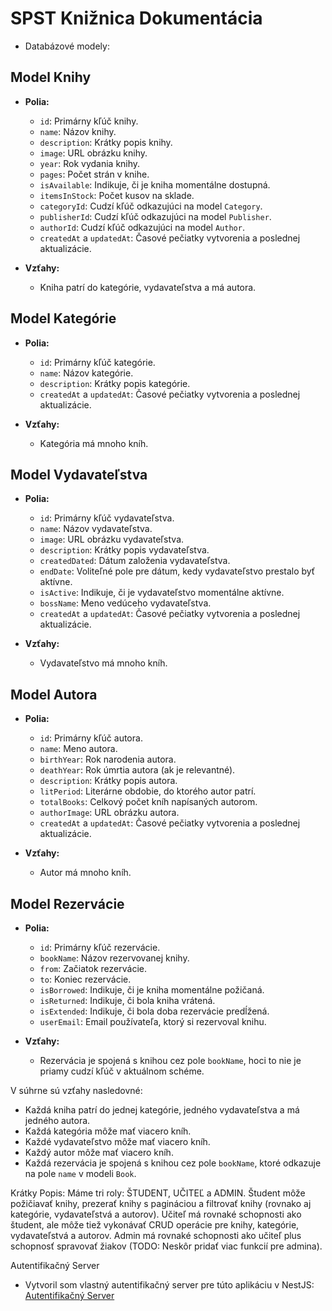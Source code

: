 # SPST Knižnica Dokumentácia

- Databázové modely:

## Model Knihy

- **Polia:**

  - `id`: Primárny kľúč knihy.
  - `name`: Názov knihy.
  - `description`: Krátky popis knihy.
  - `image`: URL obrázku knihy.
  - `year`: Rok vydania knihy.
  - `pages`: Počet strán v knihe.
  - `isAvailable`: Indikuje, či je kniha momentálne dostupná.
  - `itemsInStock`: Počet kusov na sklade.
  - `categoryId`: Cudzí kľúč odkazujúci na model `Category`.
  - `publisherId`: Cudzí kľúč odkazujúci na model `Publisher`.
  - `authorId`: Cudzí kľúč odkazujúci na model `Author`.
  - `createdAt` a `updatedAt`: Časové pečiatky vytvorenia a poslednej aktualizácie.

- **Vzťahy:**
  - Kniha patrí do kategórie, vydavateľstva a má autora.

## Model Kategórie

- **Polia:**

  - `id`: Primárny kľúč kategórie.
  - `name`: Názov kategórie.
  - `description`: Krátky popis kategórie.
  - `createdAt` a `updatedAt`: Časové pečiatky vytvorenia a poslednej aktualizácie.

- **Vzťahy:**
  - Kategória má mnoho kníh.

## Model Vydavateľstva

- **Polia:**

  - `id`: Primárny kľúč vydavateľstva.
  - `name`: Názov vydavateľstva.
  - `image`: URL obrázku vydavateľstva.
  - `description`: Krátky popis vydavateľstva.
  - `createdDated`: Dátum založenia vydavateľstva.
  - `endDate`: Voliteľné pole pre dátum, kedy vydavateľstvo prestalo byť aktívne.
  - `isActive`: Indikuje, či je vydavateľstvo momentálne aktívne.
  - `bossName`: Meno vedúceho vydavateľstva.
  - `createdAt` a `updatedAt`: Časové pečiatky vytvorenia a poslednej aktualizácie.

- **Vzťahy:**
  - Vydavateľstvo má mnoho kníh.

## Model Autora

- **Polia:**

  - `id`: Primárny kľúč autora.
  - `name`: Meno autora.
  - `birthYear`: Rok narodenia autora.
  - `deathYear`: Rok úmrtia autora (ak je relevantné).
  - `description`: Krátky popis autora.
  - `litPeriod`: Literárne obdobie, do ktorého autor patrí.
  - `totalBooks`: Celkový počet kníh napísaných autorom.
  - `authorImage`: URL obrázku autora.
  - `createdAt` a `updatedAt`: Časové pečiatky vytvorenia a poslednej aktualizácie.

- **Vzťahy:**
  - Autor má mnoho kníh.

## Model Rezervácie

- **Polia:**

  - `id`: Primárny kľúč rezervácie.
  - `bookName`: Názov rezervovanej knihy.
  - `from`: Začiatok rezervácie.
  - `to`: Koniec rezervácie.
  - `isBorrowed`: Indikuje, či je kniha momentálne požičaná.
  - `isReturned`: Indikuje, či bola kniha vrátená.
  - `isExtended`: Indikuje, či bola doba rezervácie predĺžená.
  - `userEmail`: Email používateľa, ktorý si rezervoval knihu.

- **Vzťahy:**
  - Rezervácia je spojená s knihou cez pole `bookName`, hoci to nie je priamy cudzí kľúč v aktuálnom schéme.

V súhrne sú vzťahy nasledovné:

- Každá kniha patrí do jednej kategórie, jedného vydavateľstva a má jedného autora.
- Každá kategória môže mať viacero kníh.
- Každé vydavateľstvo môže mať viacero kníh.
- Každý autor môže mať viacero kníh.
- Každá rezervácia je spojená s knihou cez pole `bookName`, ktoré odkazuje na pole `name` v modeli `Book`.

Krátky Popis:
Máme tri roly: ŠTUDENT, UČITEĽ a ADMIN.
Študent môže požičiavať knihy, prezerať knihy s pagináciou a filtrovať knihy (rovnako aj kategórie, vydavateľstvá a autorov).
Učiteľ má rovnaké schopnosti ako študent, ale môže tiež vykonávať CRUD operácie pre knihy, kategórie, vydavateľstvá a autorov.
Admin má rovnaké schopnosti ako učiteľ plus schopnosť spravovať žiakov (TODO: Neskôr pridať viac funkcií pre admina).

Autentifikačný Server
- Vytvoril som vlastný autentifikačný server pre túto aplikáciu v NestJS: [Autentifikačný Server](https://github.com/peterdinis/spst-library-auth)